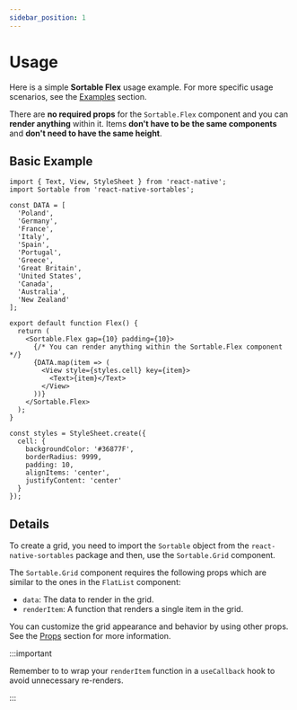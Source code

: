 ```yaml
---
sidebar_position: 1
---
```


# Usage

Here is a simple **Sortable Flex** usage example. For more specific usage scenarios, see the [Examples](./examples) section.

There are **no required props** for the `Sortable.Flex` component and you can **render anything** within it. Items **don't have to be the same components** and **don't need to have the same height**.

## Basic Example

```tsx
import { Text, View, StyleSheet } from 'react-native';
import Sortable from 'react-native-sortables';

const DATA = [
  'Poland',
  'Germany',
  'France',
  'Italy',
  'Spain',
  'Portugal',
  'Greece',
  'Great Britain',
  'United States',
  'Canada',
  'Australia',
  'New Zealand'
];

export default function Flex() {
  return (
    <Sortable.Flex gap={10} padding={10}>
      {/* You can render anything within the Sortable.Flex component */}
      {DATA.map(item => (
        <View style={styles.cell} key={item}>
          <Text>{item}</Text>
        </View>
      ))}
    </Sortable.Flex>
  );
}

const styles = StyleSheet.create({
  cell: {
    backgroundColor: '#36877F',
    borderRadius: 9999,
    padding: 10,
    alignItems: 'center',
    justifyContent: 'center'
  }
});
```

## Details

To create a grid, you need to import the `Sortable` object from the `react-native-sortables` package and then, use the `Sortable.Grid` component.

The `Sortable.Grid` component requires the following props which are similar to the ones in the `FlatList` component:

- `data`: The data to render in the grid.
- `renderItem`: A function that renders a single item in the grid.

You can customize the grid appearance and behavior by using other props. See the [Props](./props) section for more information.

:::important

Remember to to wrap your `renderItem` function in a `useCallback` hook to avoid unnecessary re-renders.

:::
